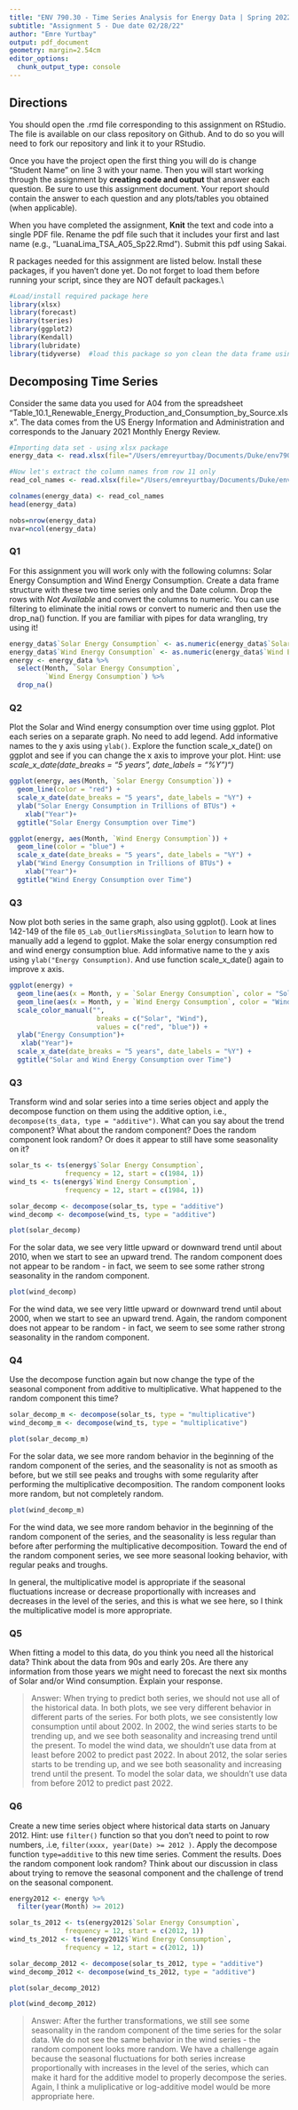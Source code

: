 ```yaml
---
title: "ENV 790.30 - Time Series Analysis for Energy Data | Spring 2022"
subtitle: "Assignment 5 - Due date 02/28/22"
author: "Emre Yurtbay"
output: pdf_document
geometry: margin=2.54cm
editor_options: 
  chunk_output_type: console
---
```


## Directions

You should open the .rmd file corresponding to this assignment on RStudio. The file is available on our class repository on Github. And to do so you will need to fork our repository and link it to your RStudio.

Once you have the project open the first thing you will do is change "Student Name" on line 3 with your name. Then you will start working through the assignment by **creating code and output** that answer each question. Be sure to use this assignment document. Your report should contain the answer to each question and any plots/tables you obtained (when applicable).

When you have completed the assignment, **Knit** the text and code into a single PDF file. Rename the pdf file such that it includes your first and last name (e.g., "LuanaLima_TSA_A05_Sp22.Rmd"). Submit this pdf using Sakai.

R packages needed for this assignment are listed below. Install these packages, if you haven't done yet. Do not forget to load them before running your script, since they are NOT default packages.\\

```r
#Load/install required package here
library(xlsx)
library(forecast)
library(tseries)
library(ggplot2)
library(Kendall)
library(lubridate)
library(tidyverse)  #load this package so yon clean the data frame using pipes


```

## Decomposing Time Series

Consider the same data you used for A04 from the spreadsheet "Table_10.1_Renewable_Energy_Production_and_Consumption_by_Source.xlsx". The data comes from the US Energy Information and Administration and corresponds to the January 2021 Monthly Energy Review.

```r
#Importing data set - using xlsx package
energy_data <- read.xlsx(file="/Users/emreyurtbay/Documents/Duke/env790/ENV790_TimeSeriesAnalysis_Sp2022/Data/Table_10.1_Renewable_Energy_Production_and_Consumption_by_Source.xlsx",header=FALSE,startRow = 13,sheetIndex=1) #startRow is equivalent to skip on read.table

#Now let's extract the column names from row 11 only
read_col_names <- read.xlsx(file="/Users/emreyurtbay/Documents/Duke/env790/ENV790_TimeSeriesAnalysis_Sp2022/Data/Table_10.1_Renewable_Energy_Production_and_Consumption_by_Source.xlsx",header=FALSE,startRow = 11,endRow=11,sheetIndex=1)

colnames(energy_data) <- read_col_names
head(energy_data)

nobs=nrow(energy_data)
nvar=ncol(energy_data)

```

### Q1

For this assignment you will work only with the following columns: Solar Energy Consumption and Wind Energy Consumption. Create a data frame structure with these two time series only and the Date column. Drop the rows with *Not Available* and convert the columns to numeric. You can use filtering to eliminate the initial rows or convert to numeric and then use the drop_na() function. If you are familiar with pipes for data wrangling, try using it!

```r
energy_data$`Solar Energy Consumption` <- as.numeric(energy_data$`Solar Energy Consumption`)
energy_data$`Wind Energy Consumption` <- as.numeric(energy_data$`Wind Energy Consumption`)
energy <- energy_data %>%
  select(Month, `Solar Energy Consumption`, 
         `Wind Energy Consumption`) %>% 
  drop_na()
```

### Q2

Plot the Solar and Wind energy consumption over time using ggplot. Plot each series on a separate graph. No need to add legend. Add informative names to the y axis using `ylab()`. Explore the function scale_x\_date() on ggplot and see if you can change the x axis to improve your plot. Hint: use *scale_x\_date(date_breaks = "5 years", date_labels = "%Y")")*

```r
ggplot(energy, aes(Month, `Solar Energy Consumption`)) + 
  geom_line(color = "red") + 
  scale_x_date(date_breaks = "5 years", date_labels = "%Y") + 
  ylab("Solar Energy Consumption in Trillions of BTUs") + 
    xlab("Year")+
  ggtitle("Solar Energy Consumption over Time")
```

```r
ggplot(energy, aes(Month, `Wind Energy Consumption`)) + 
  geom_line(color = "blue") + 
  scale_x_date(date_breaks = "5 years", date_labels = "%Y") + 
  ylab("Wind Energy Consumption in Trillions of BTUs") + 
    xlab("Year")+
  ggtitle("Wind Energy Consumption over Time")
```

### Q3

Now plot both series in the same graph, also using ggplot(). Look at lines 142-149 of the file `05_Lab_OutliersMissingData_Solution` to learn how to manually add a legend to ggplot. Make the solar energy consumption red and wind energy consumption blue. Add informative name to the y axis using `ylab("Energy Consumption)`. And use function scale_x\_date() again to improve x axis.

```r
ggplot(energy) + 
  geom_line(aes(x = Month, y = `Solar Energy Consumption`, color = "Solar")) + 
  geom_line(aes(x = Month, y = `Wind Energy Consumption`, color = "Wind")) +
  scale_color_manual("", 
                      breaks = c("Solar", "Wind"),
                      values = c("red", "blue")) + 
  ylab("Energy Consumption")+
   xlab("Year")+
  scale_x_date(date_breaks = "5 years", date_labels = "%Y") + 
  ggtitle("Solar and Wind Energy Consumption over Time")
```


### Q3

Transform wind and solar series into a time series object and apply the decompose function on them using the additive option, i.e., `decompose(ts_data, type = "additive")`. What can you say about the trend component? What about the random component? Does the random component look random? Or does it appear to still have some seasonality on it?

```r
solar_ts <- ts(energy$`Solar Energy Consumption`, 
              frequency = 12, start = c(1984, 1))
wind_ts <- ts(energy$`Wind Energy Consumption`, 
              frequency = 12, start = c(1984, 1))
```

```r
solar_decomp <- decompose(solar_ts, type = "additive")
wind_decomp <- decompose(wind_ts, type = "additive")
```

```r
plot(solar_decomp)
```

For the solar data, we see very little upward or downward trend until about 
2010, when we start to see an upward trend. The random component does not 
appear to be random - in fact, we seem to see some rather strong seasonality 
in the random component.

```r
plot(wind_decomp)
```

For the wind data, we see very little upward or downward trend until about 
2000, when we start to see an upward trend. Again, the random component does not 
appear to be random - in fact, we seem to see some rather strong seasonality 
in the random component.

### Q4

Use the decompose function again but now change the type of the seasonal component from additive to multiplicative. What happened to the random component this time?

```r
solar_decomp_m <- decompose(solar_ts, type = "multiplicative")
wind_decomp_m <- decompose(wind_ts, type = "multiplicative")
```

```r
plot(solar_decomp_m)
```

For the solar data, we see more random behavior in the beginning of the random component
of the series, and the seasonality is not as smooth as before, but we still see 
peaks and troughs with some regularity after 
performing the multiplicative decomposition. The random component 
looks more random, but not completely random.

```r
plot(wind_decomp_m)
```

For the wind data, we see more random behavior in the beginning of the random component
of the series, and the seasonality is less regular 
than before after performing the multiplicative
decomposition. Toward the end of the random component series, we see more 
seasonal looking behavior, with regular peaks and troughs.

In general, the multiplicative model is appropriate if the seasonal fluctuations increase or decrease proportionally with increases and decreases in the level of the series, and this is what we see here, so I think the multiplicative model is more appropriate.

### Q5

When fitting a model to this data, do you think you need all the historical data? Think about the data from 90s and early 20s. Are there any information from those years we might need to forecast the next six months of Solar and/or Wind consumption. Explain your response.

> Answer: When trying to predict both series, we should not use all of the historical 
data. In both plots, we see very different behavior in different parts 
of the series. For both plots, we see consistently low consumption until about 
2002. In 2002, the wind series starts to be trending up, and we see both 
seasonality and increasing trend until the present. To model the wind data, 
we shouldn't use data from at least before 2002 to predict past 2022.
In about 2012, the solar series starts to be trending up, and we see both 
seasonality and increasing trend until the present. To model the solar data, 
we shouldn't use data from before 2012 to predict past 2022.

### Q6

Create a new time series object where historical data starts on January 2012. Hint: use `filter()` function so that you don't need to point to row numbers, .i.e, `filter(xxxx, year(Date) >= 2012 )`. Apply the decompose function `type=additive` to this new time series. Comment the results. Does the random component look random? Think about our discussion in class about trying to remove the seasonal component and the challenge of trend on the seasonal component.

```r
energy2012 <- energy %>% 
  filter(year(Month) >= 2012)
```

```r
solar_ts_2012 <- ts(energy2012$`Solar Energy Consumption`, 
              frequency = 12, start = c(2012, 1))
wind_ts_2012 <- ts(energy2012$`Wind Energy Consumption`, 
              frequency = 12, start = c(2012, 1))
```

```r
solar_decomp_2012 <- decompose(solar_ts_2012, type = "additive")
wind_decomp_2012 <- decompose(wind_ts_2012, type = "additive")
```

```r
plot(solar_decomp_2012)
```

```r
plot(wind_decomp_2012)
```

> Answer: After the further transformations, we still see some seasonality in 
the random component of the time series for the solar data. We do not see the 
same behavior in the wind series - the random component looks more random. We 
have a challenge again because the seasonal fluctuations for both series increase   proportionally with increases in the level of the series, which can make it hard
for the additive model to properly decompose the series. Again, I think a 
muliplicative or log-additive model would be more appropriate here.




